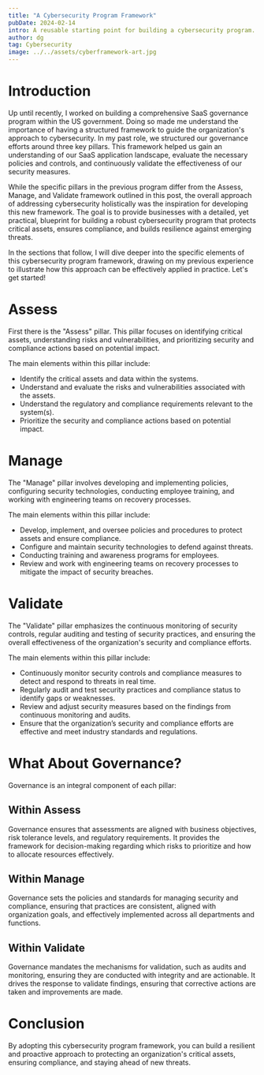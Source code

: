 ```yaml
---
title: "A Cybersecurity Program Framework"
pubDate: 2024-02-14
intro: A reusable starting point for building a cybersecurity program.
author: dg
tag: Cybersecurity
image: ../../assets/cyberframework-art.jpg
---
```


# Introduction

Up until recently, I worked on building a comprehensive SaaS governance program within the US government. Doing so made me understand the importance of having a structured framework to guide the organization's approach to cybersecurity. In my past role, we structured our governance efforts around three key pillars. This framework helped us gain an understanding of our SaaS application landscape, evaluate the necessary policies and controls, and continuously validate the effectiveness of our security measures.

While the specific pillars in the previous program differ from the Assess, Manage, and Validate framework outlined in this post, the overall approach of addressing cybersecurity holistically was the inspiration for developing this new framework. The goal is to provide businesses with a detailed, yet practical, blueprint for building a robust cybersecurity program that protects critical assets, ensures compliance, and builds resilience against emerging threats.

In the sections that follow, I will dive deeper into the specific elements of this cybersecurity program framework, drawing on my previous experience to illustrate how this approach can be effectively applied in practice. Let's get started!

# Assess

First there is the "Assess" pillar. This pillar focuses on identifying critical assets, understanding risks and vulnerabilities, and prioritizing security and compliance actions based on potential impact.

The main elements within this pillar include:

- Identify the critical assets and data within the systems.
- Understand and evaluate the risks and vulnerabilities associated with the assets.
- Understand the regulatory and compliance requirements relevant to the system(s).
- Prioritize the security and compliance actions based on potential impact.

# Manage

The "Manage" pillar involves developing and implementing policies, configuring security technologies, conducting employee training, and working with engineering teams on recovery processes.

The main elements within this pillar include:

- Develop, implement, and oversee policies and procedures to protect assets and ensure compliance.
- Configure and maintain security technologies to defend against threats.
- Conducting training and awareness programs for employees.
- Review and work with engineering teams on recovery processes to mitigate the impact of security breaches.

# Validate
The "Validate" pillar emphasizes the continuous monitoring of security controls, regular auditing and testing of security practices, and ensuring the overall effectiveness of the organization's security and compliance efforts.

The main elements within this pillar include:

- Continuously monitor security controls and compliance measures to detect and respond to threats in real time.
- Regularly audit and test security practices and compliance status to identify gaps or weaknesses.
- Review and adjust security measures based on the findings from continuous monitoring and audits.
- Ensure that the organization’s security and compliance efforts are effective and meet industry standards and regulations.

# What About Governance?

Governance is an integral component of each pillar:

## Within Assess 
Governance ensures that assessments are aligned with business objectives, risk tolerance levels, and regulatory requirements. It provides the framework for decision-making regarding which risks to prioritize and how to allocate resources effectively.

## Within Manage 
Governance sets the policies and standards for managing security and compliance, ensuring that practices are consistent, aligned with organization goals, and effectively implemented across all departments and functions.

## Within Validate 

Governance mandates the mechanisms for validation, such as audits and monitoring, ensuring they are conducted with integrity and are actionable. It drives the response to validate findings, ensuring that corrective actions are taken and improvements are made.

# Conclusion

By adopting this cybersecurity program framework, you can build a resilient and proactive approach to protecting an organization's critical assets, ensuring compliance, and staying ahead of new threats.
